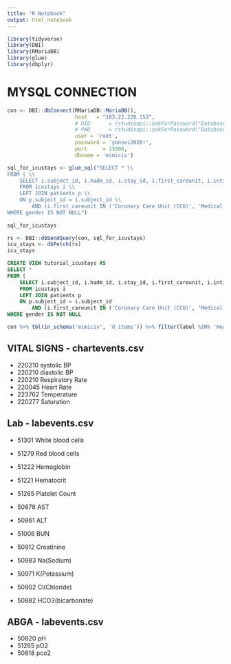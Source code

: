 ```yaml
---
title: "R Notebook"
output: html_notebook
---
```

```r
library(tidyverse)
library(DBI)
library(RMariaDB)
library(glue)
library(dbplyr)
```

# MYSQL CONNECTION
```r
con <- DBI::dbConnect(RMariaDB::MariaDB(),
                      host   = "103.22.220.153",
                      # UID      = rstudioapi::askForPassword("Database user"),
                      # PWD      = rstudioapi::askForPassword("Database password"),
                      user = 'root',
                      password = 'yonsei2020!',
                      port     = 13306, 
                      dbname = 'mimiciv')
```

```r
sql_for_icustays <- glue_sql("SELECT * \\
FROM ( \\
    SELECT i.subject_id, i.hadm_id, i.stay_id, i.first_careunit, i.intime, i.outtime, i.los, p.gender, p.anchor_age, p.anchor_year, p.dod \\
	FROM icustays i \\
	LEFT JOIN patients p \\
	ON p.subject_id = i.subject_id \\
		AND (i.first_careunit IN ('Coronary Care Unit (CCU)', 'Medical Intensive Care Unit (MICU)', 'Medical/Surgical Intensive Care Unit (MICU/SICU)'))) m \\
WHERE gender IS NOT NULL")
	
sql_for_icustays

rs <- DBI::dbSendQuery(con, sql_for_icustays)
icu_stays <- dbFetch(rs)
icu_stays
```

```sql
CREATE VIEW tutorial_icustays AS
SELECT *
FROM (
    SELECT i.subject_id, i.hadm_id, i.stay_id, i.first_careunit, i.intime, i.outtime, i.los, p.gender, p.anchor_age, p.anchor_year, p.dod
	FROM icustays i
	LEFT JOIN patients p
	ON p.subject_id = i.subject_id
		AND (i.first_careunit IN ('Coronary Care Unit (CCU)', 'Medical Intensive Care Unit (MICU)', 'Medical/Surgical Intensive Care Unit (MICU/SICU)'))) m
WHERE gender IS NOT NULL
```

```r
con %>% tbl(in_schema('mimiciv', 'd_items')) %>% filter(label %IN% 'Heart Rate') %>% show_query()
```

## VITAL SIGNS - chartevents.csv
* 220210 systolic BP
* 220210 diastolic BP
* 220210 Respiratory Rate
* 220045 Heart Rate
* 223762 Temperature
* 220277 Saturation

## Lab - labevents.csv
* 51301 White blood cells
* 51279 Red blood cells
* 51222 Hemoglobin
* 51221 Hematocrit
* 51265 Platelet Count

* 50878 AST
* 50861 ALT
* 51006 BUN
* 50912 Creatinine

* 50983 Na(Sodium)
* 50971 K(Potassium)
* 50902 Cl(Chloride)
* 50882 HCO3(bicarbonate)

## ABGA - labevents.csv
* 50820 pH
* 51265 pO2
* 50818 pco2



